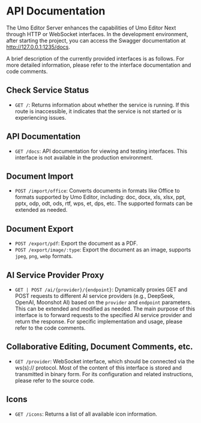 # API Documentation

The Umo Editor Server enhances the capabilities of Umo Editor Next through HTTP or WebSocket interfaces. In the development environment, after starting the project, you can access the Swagger documentation at http://127.0.0.1:1235/docs.

A brief description of the currently provided interfaces is as follows. For more detailed information, please refer to the interface documentation and code comments.

## Check Service Status

- `GET /`: Returns information about whether the service is running. If this route is inaccessible, it indicates that the service is not started or is experiencing issues.

## API Documentation
- `GET /docs`: API documentation for viewing and testing interfaces. This interface is not available in the production environment.

## Document Import

- `POST /import/office`: Converts documents in formats like Office to formats supported by Umo Editor, including: doc, docx, xls, xlsx, ppt, pptx, odp, odt, ods, rtf, wps, et, dps, etc. The supported formats can be extended as needed.

## Document Export

- `POST /export/pdf`: Export the document as a PDF.
- `POST /export/image/:type`: Export the document as an image, supports `jpeg`, `png`, `webp` formats.

## AI Service Provider Proxy

- `GET | POST /ai/{provider}/{endpoint}`: Dynamically proxies GET and POST requests to different AI service providers (e.g., DeepSeek, OpenAI, Moonshot AI) based on the `provider` and `endpoint` parameters. This can be extended and modified as needed. The main purpose of this interface is to forward requests to the specified AI service provider and return the response. For specific implementation and usage, please refer to the code comments.

## Collaborative Editing, Document Comments, etc.

- `GET /provider`: WebSocket interface, which should be connected via the ws(s):// protocol. Most of the content of this interface is stored and transmitted in binary form. For its configuration and related instructions, please refer to the source code.

## Icons

- `GET /icons`: Returns a list of all available icon information.
